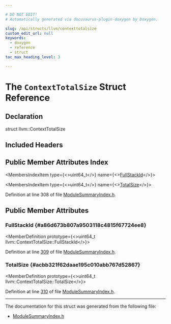 ```yaml
---

# DO NOT EDIT!
# Automatically generated via docusaurus-plugin-doxygen by Doxygen.

slug: /api/structs/llvm/contexttotalsize
custom_edit_url: null
keywords:
  - doxygen
  - reference
  - struct
toc_max_heading_level: 3

---
```





# The `ContextTotalSize` Struct Reference

<DoxygenPage pluginConfig={pluginConfig}>



## Declaration

<CodeBlock>struct llvm::ContextTotalSize</CodeBlock>

## Included Headers

<IncludesList>
<IncludesListItem
  filePath="llvm/IR/ModuleSummaryIndex.h"
  permalink="/docs/api/files/include/include/llvm/include/llvm/ir/modulesummaryindex-h"
  isLocal="true" />
</IncludesList>

## Public Member Attributes Index

<MembersIndex>

<MembersIndexItem
  type={<>uint64&#95;t</>}
  name={<><a href="#a86d673b807a9503118c4815f67724ee8">FullStackId</a></>}>
</MembersIndexItem>

<MembersIndexItem
  type={<>uint64&#95;t</>}
  name={<><a href="#acbb321f62daae195c010abb767d52867">TotalSize</a></>}>
</MembersIndexItem>

</MembersIndex>


Definition at line 308 of file <a href="/docs/api/files/include/include/llvm/include/llvm/ir/modulesummaryindex-h">ModuleSummaryIndex.h</a>.

<SectionDefinition>

## Public Member Attributes

### FullStackId {#a86d673b807a9503118c4815f67724ee8}

<MemberDefinition
  prototype={<>uint64&#95;t llvm::ContextTotalSize::FullStackId</>}>

Definition at line <a href="/docs/api/files/include/include/llvm/include/llvm/ir/modulesummaryindex-h/#l00309">309</a> of file <a href="/docs/api/files/include/include/llvm/include/llvm/ir/modulesummaryindex-h">ModuleSummaryIndex.h</a>.
</MemberDefinition>

### TotalSize {#acbb321f62daae195c010abb767d52867}

<MemberDefinition
  prototype={<>uint64&#95;t llvm::ContextTotalSize::TotalSize</>}>

Definition at line <a href="/docs/api/files/include/include/llvm/include/llvm/ir/modulesummaryindex-h/#l00310">310</a> of file <a href="/docs/api/files/include/include/llvm/include/llvm/ir/modulesummaryindex-h">ModuleSummaryIndex.h</a>.
</MemberDefinition>

</SectionDefinition>

<hr/>

The documentation for this struct was generated from the following file:

<ul>
<li><a href="/docs/api/files/include/include/llvm/include/llvm/ir/modulesummaryindex-h">ModuleSummaryIndex.h</a></li>
</ul>

</DoxygenPage>
